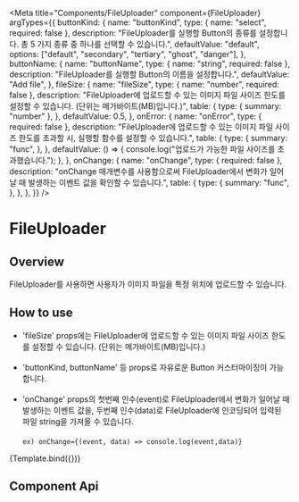 
<Meta
  title="Components/FileUploader"
  component={FileUploader}
  argTypes={{
    buttonKind: {
      name: "buttonKind",
      type: { name: "select", required: false },
      description:
        "FileUploader를 실행할 Button의 종류를 설정합니다. 총 5 가지 종류 중 하나를 선택할 수 있습니다.",
      defaultValue: "default",
      options: ["default", "secondary", "tertiary", "ghost", "danger"],
    },
    buttonName: {
      name: "buttonName",
      type: { name: "string", required: false },
      description: "FileUploader를 실행할 Button의 이름을 설정합니다.",
      defaultValue: "Add file",
    },
    fileSize: {
      name: "fileSize",
      type: { name: "number", required: false },
      description:
        "FileUploader에 업로드할 수 있는 이미지 파일 사이즈 한도를 설정할 수 있습니다. (단위는 메가바이트(MB)입니다.)",
      table: {
        type: { summary: "number" },
      },
      defaultValue: 0.5,
    },
    onError: {
      name: "onError",
      type: { required: false },
      description:
        "FileUploader에 업로드할 수 있는 이미지 파일 사이즈 한도를 초과할 시, 실행할 함수를 설정할 수 있습니다.",
      table: {
        type: {
          summary: "func",
        },
      },
      defaultValue: () => {
        console.log("업로드가 가능한 파일 사이즈를 초과했습니다.");
      },
    },
    onChange: {
      name: "onChange",
      type: { required: false },
      description:
        "onChange 매개변수를 사용함으로써 FileUploader에서 변화가 일어날 때 발생하는 이벤트 값을 확인할 수 있습니다.",
      table: {
        type: {
          summary: "func",
        },
      },
    },
  }}
/>

# FileUploader

## Overview

FileUploader를 사용하면 사용자가 이미지 파일을 특정 위치에 업로드할 수 있습니다.


## How to use

- 'fileSize' props에는 FileUploader에 업로드할 수 있는 이미지 파일 사이즈 한도를 설정할 수 있습니다. (단위는 메가바이트(MB)입니다.)<br/><br/>
- 'buttonKind, buttonName' 등 props로 자유로운 Button 커스터마이징이 가능합니다.<br/><br/>
- 'onChange' props의 첫번째 인수(event)로 FileUploader에서 변화가 일어날 때 발생하는 이벤트 값을, 두번째 인수(data)로 FileUploader에
  인코딩되어 입력된 파일 string을 가져올 수 있습니다.<br/><br/>
  `ex) onChange={(event, data) => console.log(event,data)}`

<Canvas>
  <Story name="Default" args={{}}>
    {Template.bind({})}
  </Story>
</Canvas>

## Component Api

<ArgsTable story="Default" />
